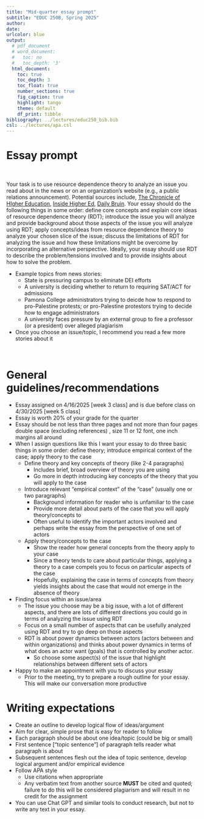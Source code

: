 ```yaml
---
title: "Mid-quarter essay prompt"
subtitle: "EDUC 250B, Spring 2025"
author: 
date: 
urlcolor: blue
output: 
  # pdf_document
  # word_document:
  #   toc: no
  #   toc_depth: '3'
  html_document:
    toc: true
    toc_depth: 3
    toc_float: true
    number_sections: true
    fig_caption: true
    highlight: tango
    theme: default
    df_print: tibble
bibliography: ../lectures/educ250_bib.bib
csl: ../lectures/apa.csl
---
```


# Essay prompt

<br>

Your task is to use resource dependence theory to analyze an issue you read about in the news or on an organization's website (e.g., a public relations announcement). Potential sources include, [The Chronicle of HIgher Education](https://www.chronicle.com/), [Inside Higher Ed](https://www.insidehighered.com/), [Daily Bruin](https://dailybruin.com/). Your essay should do the following things in some order: define core concepts and explain core ideas of resource dependence theory (RDT); introduce the issue you will analyze and provide background about those aspects of the issue you will analyze using RDT; apply concepts/ideas from resource dependence theory to analyze your chosen slice of the issue; discuss the limitations of RDT for analyzing the issue and how these limitations might be overcome by incorporating an alternative perspective. Ideally, your essay should use RDT to describe the problem/tensions involved and to provide insights about how to solve the problem.

- Example topics from news stories: 
  - State is pressuring campus to eliminate DEI efforts
  - A university is deciding whether to return to requiring SAT/ACT for admissions
  - Pamona College administrators trying to deicde how to respond to pro-Palestine protests; or pro-Palestine protestors trying to decide how to engage administrators
  - A university faces pressure by an external group to fire a professor (or a president) over alleged plagiarism
- Once you choose an issue/topic, I recommend you read a few more stories about it  

<br>

# General guidelines/recommendations

- Essay assigned on 4/16/2025 [week 3 class] and is due before class on 4/30/2025 [week 5 class]
- Essay is worth 20% of your grade for the quarter
<!-- - Submit essay [here](https://ucla.box.com/s/bpvm0px29093dr9twh7r6mlcd4trf5wh) 
- Submit essay [here](https://ucla.box.com/s/w8dwriavdxqhdww9js1ltm0htjwjnnt7) -->
- Essay should be not less than three pages and not more than four pages double space (excluding references) , size 11 or 12 font, one inch margins all around
- When I assign questions like this I want your essay to do three basic things in some order: define theory; introduce empirical context of the case; apply theory to the case
  - Define theory and key concepts of theory (like 2-4 paragraphs)
    - Includes brief, broad overview of theory you are using
    - Go more in depth introducing key concepts of the theory that you will apply to the case
  - Introduce relevant "empirical context" of the "case" (usually one or two paragraphs)
    - Background information for reader who is unfamiliar to the case
    - Provide more detail about parts of the case that you will apply theory/concepts to
    - Often useful to identify the important actors involved and perhaps write the essay from the perspective of one set of actors
  - Apply theory/concepts to the case
    - Show the reader how general concepts from the theory apply to your case
    - Since a theory tends to care about particular things, applying a theory to a case compels you to focus on particular aspects of the case
    - Hopefully, explaining the case in terms of concepts from theory  yields insights about the case that would not emerge in the absence of theory
- Finding focus within an issue/area
  - The issue you choose may be a big issue, with a lot of different aspects, and there are lots of different directions you could go in terms of analyzing the issue using RDT
  - Focus on a small number of aspects that can be usefully analyzed using RDT and try to go deep on those aspects
  - RDT is about power dynamics between actors (actors between and within organizations) and thinks about power dynamics in terms of what does an actor want (goals) that is controlled by another actor. 
    - So choose some aspect(s) of the issue that highlight relationships between different sets of actors
- Happy to make an appointment with you to discuss your essay
  - Prior to the meeting, try to prepare a rough outline for your essay. This will make our conversation more productive

# Writing expectations

- Create an outline to develop logical flow of ideas/argument
- Aim for clear, simple prose that is easy for reader to follow
- Each paragraph should be about one idea/topic (could be big or small)
- First sentence ["topic sentence"] of paragraph tells reader what paragraph is
about
- Subsequent sentences flesh out the idea of topic sentence, develop logical
argument and/or empirical evidence
- Follow APA style
  - Use citations when appropriate
  -	Any verbatim text from another source __MUST__ be cited and quoted; failure to do this will be considered plagiarism and will result in no credit for the assignment
- You can use Chat GPT and similar tools to conduct research, but not to write any text in your essay.

<br>


